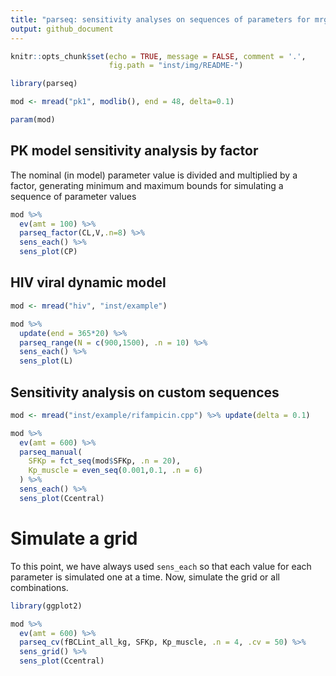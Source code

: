 ```yaml
---
title: "parseq: sensitivity analyses on sequences of parameters for mrgsolve"
output: github_document
---
```


```r
knitr::opts_chunk$set(echo = TRUE, message = FALSE, comment = '.', 
                      fig.path = "inst/img/README-")
```

```r
library(parseq)
```



```r
mod <- mread("pk1", modlib(), end = 48, delta=0.1)

param(mod)
```

## PK model sensitivity analysis by factor

The nominal (in model) parameter value is divided 
and multiplied by a factor, generating minimum and maximum 
bounds for simulating a sequence of parameter values

```r
mod %>% 
  ev(amt = 100) %>% 
  parseq_factor(CL,V,.n=8) %>% 
  sens_each() %>% 
  sens_plot(CP)
```

## HIV viral dynamic model

```r
mod <- mread("hiv", "inst/example")

mod %>% 
  update(end = 365*20) %>%
  parseq_range(N = c(900,1500), .n = 10) %>%
  sens_each() %>% 
  sens_plot(L)
```


## Sensitivity analysis on custom sequences

```r
mod <- mread("inst/example/rifampicin.cpp") %>% update(delta = 0.1)

mod %>% 
  ev(amt = 600) %>% 
  parseq_manual(
    SFKp = fct_seq(mod$SFKp, .n = 20), 
    Kp_muscle = even_seq(0.001,0.1, .n = 6)
  ) %>% 
  sens_each() %>% 
  sens_plot(Ccentral)
```

# Simulate a grid

To this point, we have always used `sens_each` so that each value for each 
parameter is simulated one at a time.  Now, simulate the grid or all 
combinations.

```r
library(ggplot2)

mod %>% 
  ev(amt = 600) %>% 
  parseq_cv(fBCLint_all_kg, SFKp, Kp_muscle, .n = 4, .cv = 50) %>% 
  sens_grid() %>% 
  sens_plot(Ccentral)
```

